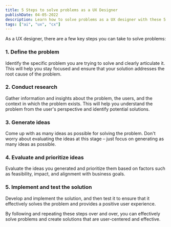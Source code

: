 ```yaml
---
title: 5 Steps to solve problems as a UX Designer
publishDate: 04-05-2022
description: Learn how to solve problems as a UX designer with these 5 key steps. Define the problem, conduct research, generate ideas, evaluate and prioritize ideas, and implement and test the solution. Follow these steps to create user-centered solutions that effectively address the root cause of the problem.
tags: ["ai", "ux", "cx"]
---
```


As a UX designer, there are a few key steps you can take to solve problems:

### 1. Define the problem
Identify the specific problem you are trying to solve and clearly articulate it. This will help you stay focused and ensure that your solution addresses the root cause of the problem.

### 2. Conduct research
Gather information and insights about the problem, the users, and the context in which the problem exists. This will help you understand the problem from the user's perspective and identify potential solutions.

### 3. Generate ideas
Come up with as many ideas as possible for solving the problem. Don't worry about evaluating the ideas at this stage – just focus on generating as many ideas as possible.

### 4. Evaluate and prioritize ideas
Evaluate the ideas you generated and prioritize them based on factors such as feasibility, impact, and alignment with business goals.

### 5. Implement and test the solution
Develop and implement the solution, and then test it to ensure that it effectively solves the problem and provides a positive user experience.


By following and repeating these steps over and over, you can effectively solve problems and create solutions that are user-centered and effective.